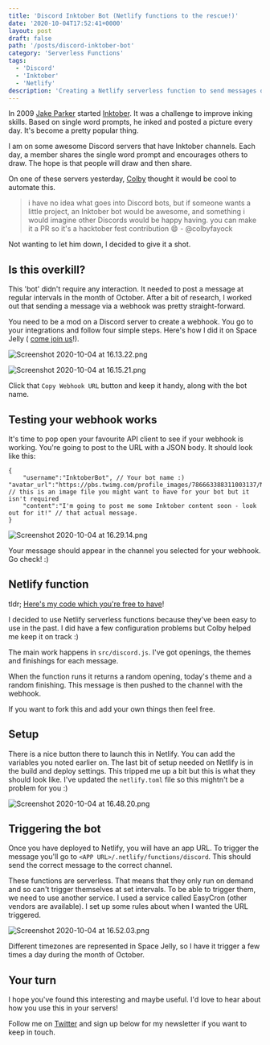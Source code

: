 ```yaml
---
title: 'Discord Inktober Bot (Netlify functions to the rescue!)'
date: '2020-10-04T17:52:41+0000'
layout: post
draft: false
path: '/posts/discord-inktober-bot'
category: 'Serverless Functions'
tags:
  - 'Discord'
  - 'Inktober'
  - 'Netlify'
description: 'Creating a Netlify serverless function to send messages on Discord.'
---
```


In 2009 [Jake Parker](https://www.mrjakeparker.com/) started [Inktober](https://inktober.com/). It was a challenge to improve inking skills. Based on single word prompts, he inked and posted a picture every day. It's become a pretty popular thing.

I am on some awesome Discord servers that have Inktober channels. Each day, a member shares the single word prompt and encourages others to draw. The hope is that people will draw and then share.

On one of these servers yesterday, [Colby](https://www.colbyfayock.com/) thought it would be cool to automate this.

> i have no idea what goes into Discord bots, but if someone wants a little project, an Inktober bot would be awesome, and something i would imagine other Discords would be happy having. you can make it a PR so it's a hacktober fest contribution :smile: - @colbyfayock

Not wanting to let him down, I decided to give it a shot.

## Is this overkill?

This 'bot' didn't require any interaction. It needed to post a message at regular intervals in the month of October. After a bit of research, I worked out that sending a message via a webhook was pretty straight-forward.

You need to be a mod on a Discord server to create a webhook. You go to your integrations and follow four simple steps. Here's how I did it on Space Jelly ( [come join us](https://discord.gg/AdXZ4HP)!).

![Screenshot 2020-10-04 at 16.13.22.png](https://cdn.hashnode.com/res/hashnode/image/upload/v1601825011835/YGOi20iGK.png)

![Screenshot 2020-10-04 at 16.15.21.png](https://cdn.hashnode.com/res/hashnode/image/upload/v1601825019975/8iOjtz5-3.png)

Click that `Copy Webhook URL` button and keep it handy, along with the bot name.

## Testing your webhook works

It's time to pop open your favourite API client to see if your webhook is working. You're going to post to the URL with a JSON body. It should look like this:

```
{
	"username":"InktoberBot", // Your bot name :)
"avatar_url":"https://pbs.twimg.com/profile_images/786663388311003137/NwU1GGeL_400x400.jpg", // this is an image file you might want to have for your bot but it isn't required
	"content":"I'm going to post me some Inktober content soon - look out for it!" // that actual message.
}
```

![Screenshot 2020-10-04 at 16.29.14.png](https://cdn.hashnode.com/res/hashnode/image/upload/v1601825460454/a2lPiowUJ.png)

Your message should appear in the channel you selected for your webhook. Go check! :)

## Netlify function

tldr; [Here's my code which you're free to have](https://github.com/doingandlearning/inktober-discord-call)!

I decided to use Netlify serverless functions because they've been easy to use in the past. I did have a few configuration problems but Colby helped me keep it on track :)

The main work happens in `src/discord.js`. I've got openings, the themes and finishings for each message.

When the function runs it returns a random opening, today's theme and a random finishing. This message is then pushed to the channel with the webhook.

If you want to fork this and add your own things then feel free.

## Setup

There is a nice button there to launch this in Netlify. You can add the variables you noted earlier on. The last bit of setup needed on Netlify is in the build and deploy settings. This tripped me up a bit but this is what they should look like. I've updated the `netlify.toml` file so this mightn't be a problem for you :)

![Screenshot 2020-10-04 at 16.48.20.png](https://cdn.hashnode.com/res/hashnode/image/upload/v1601826533149/WPWVYo1ky.png)

## Triggering the bot

Once you have deployed to Netlify, you will have an app URL. To trigger the message you'll go to `<APP URL>/.netlify/functions/discord`. This should send the correct message to the correct channel.

These functions are serverless. That means that they only run on demand and so can't trigger themselves at set intervals. To be able to trigger them, we need to use another service. I used a service called EasyCron (other vendors are available). I set up some rules about when I wanted the URL triggered.

![Screenshot 2020-10-04 at 16.52.03.png](https://cdn.hashnode.com/res/hashnode/image/upload/v1601826737631/a8rAYlBpx.png)

Different timezones are represented in Space Jelly, so I have it trigger a few times a day during the month of October.

## Your turn

I hope you've found this interesting and maybe useful. I'd love to hear about how you use this in your servers!

Follow me on [Twitter](https://www.twitter.com/dolearning) and sign up below for my newsletter if you want to keep in touch.
